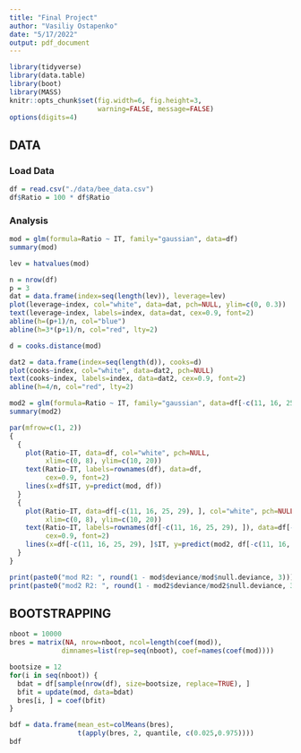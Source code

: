 ```yaml
---
title: "Final Project"
author: "Vasiliy Ostapenko"
date: "5/17/2022"
output: pdf_document
---
```


```r
library(tidyverse)
library(data.table)
library(boot)
library(MASS)
knitr::opts_chunk$set(fig.width=6, fig.height=3, 
                      warning=FALSE, message=FALSE)
options(digits=4)
```

## DATA
### Load Data
```r
df = read.csv("./data/bee_data.csv")
df$Ratio = 100 * df$Ratio
```

### Analysis
```r
mod = glm(formula=Ratio ~ IT, family="gaussian", data=df)
summary(mod)
```
```r
lev = hatvalues(mod)

n = nrow(df)
p = 3
dat = data.frame(index=seq(length(lev)), leverage=lev)
plot(leverage~index, col="white", data=dat, pch=NULL, ylim=c(0, 0.3))
text(leverage~index, labels=index, data=dat, cex=0.9, font=2)
abline(h=(p+1)/n, col="blue")
abline(h=3*(p+1)/n, col="red", lty=2)
```
```r
d = cooks.distance(mod)

dat2 = data.frame(index=seq(length(d)), cooks=d)
plot(cooks~index, col="white", data=dat2, pch=NULL)
text(cooks~index, labels=index, data=dat2, cex=0.9, font=2)
abline(h=4/n, col="red", lty=2)
```
```r
mod2 = glm(formula=Ratio ~ IT, family="gaussian", data=df[-c(11, 16, 25, 29), ])
summary(mod2)
```
```r
par(mfrow=c(1, 2))
{
  {
    plot(Ratio~IT, data=df, col="white", pch=NULL,
         xlim=c(0, 8), ylim=c(10, 20))
    text(Ratio~IT, labels=rownames(df), data=df, 
         cex=0.9, font=2)
    lines(x=df$IT, y=predict(mod, df))
  }
  {
    plot(Ratio~IT, data=df[-c(11, 16, 25, 29), ], col="white", pch=NULL,
         xlim=c(0, 8), ylim=c(10, 20))
    text(Ratio~IT, labels=rownames(df[-c(11, 16, 25, 29), ]), data=df[-c(11, 16, 25, 29), ], 
         cex=0.9, font=2)
    lines(x=df[-c(11, 16, 25, 29), ]$IT, y=predict(mod2, df[-c(11, 16, 25, 29), ]))
  }
}
```
```r
print(paste0("mod R2: ", round(1 - mod$deviance/mod$null.deviance, 3)))
print(paste0("mod2 R2: ", round(1 - mod2$deviance/mod2$null.deviance, 3)))
```

## BOOTSTRAPPING
```r
nboot = 10000
bres = matrix(NA, nrow=nboot, ncol=length(coef(mod)), 
             dimnames=list(rep=seq(nboot), coef=names(coef(mod))))
```
```r
bootsize = 12
for(i in seq(nboot)) {
  bdat = df[sample(nrow(df), size=bootsize, replace=TRUE), ]
  bfit = update(mod, data=bdat)
  bres[i, ] = coef(bfit)
}
```
```r
bdf = data.frame(mean_est=colMeans(bres), 
                 t(apply(bres, 2, quantile, c(0.025,0.975))))
bdf
```
